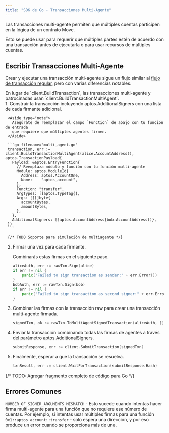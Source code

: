 ```yaml
---
title: "SDK de Go - Transacciones Multi-Agente"
---
```



Las transacciones multi-agente permiten que múltiples cuentas participen en la lógica de
un contrato Move.

Esto se puede usar para requerir que múltiples partes estén de acuerdo con una transacción antes de
ejecutarla o para usar recursos de múltiples cuentas.

## Escribir Transacciones Multi-Agente

Crear y ejecutar una transacción multi-agente sigue un flujo similar al
[flujo de transacción regular](/build/sdks/go-sdk/building-transactions), pero con varias
diferencias notables.

<Aside type="note">
  En lugar de `client.BuildTransaction`, las transacciones multi-agente y patrocinadas
  usan `client.BuildTransactionMultiAgent`.
</Aside>

<Steps>
  1. Construir la transacción incluyendo aptos.AdditionalSigners con una lista de cada firmante adicional.

     <Aside type="note">
       Asegúrate de reemplazar el campo `Function` de abajo con tu función de entrada
       que requiere que múltiples agentes firmen.
     </Aside>

     ```go filename="multi_agent.go"
     transaction, err := client.BuildTransactionMultiAgent(alice.AccountAddress(), aptos.TransactionPayload{
       Payload: &aptos.EntryFunction{
         // Reemplaza módulo y función con tu función multi-agente
         Module: aptos.ModuleId{
           Address: aptos.AccountOne,
           Name:    "aptos_account",
         },
         Function: "transfer",
         ArgTypes: []aptos.TypeTag{},
         Args: [][]byte{
           accountBytes,
           amountBytes,
         },
       },
       AdditionalSigners: []aptos.AccountAddress{bob.AccountAddress()},
     })
     ```

     {/* TODO Soporte para simulación de multiagente */}

  2. Firmar una vez para cada firmante.

     Combinarás estas firmas en el siguiente paso.

     ```go filename="multi_agent.go"
     aliceAuth, err := rawTxn.Sign(alice)
     if err != nil {
         panic("Failed to sign transaction as sender:" + err.Error())
     }
     bobAuth, err := rawTxn.Sign(bob)
     if err != nil {
         panic("Failed to sign transaction as second signer:" + err.Error())
     }
     ```

  3. Combinar las firmas con la transacción raw para crear una transacción multi-agente firmada.

     ```go filename="multi_agent.go"
     signedTxn, ok := rawTxn.ToMultiAgentSignedTransaction(aliceAuth, []crypto.AccountAuthenticator{bobAuth})
     ```

  4. Enviar la transacción combinando todas las firmas de agentes a través del parámetro aptos.AdditionalSigners.

     ```go filename="multi_agent.go"
     submitResponse, err := client.SubmitTransaction(signedTxn)
     ```

  5. Finalmente, esperar a que la transacción se resuelva.

     ```go filename="multi_agent.go"
     txnResult, err := client.WaitForTransaction(submitResponse.Hash)
     ```
</Steps>

{/* TODO: Agregar fragmento completo de código para Go */}

## Errores Comunes

`NUMBER_OF_SIGNER_ARGUMENTS_MISMATCH` - Esto sucede cuando intentas
hacer firma multi-agente para una función que no requiere ese número de
cuentas. Por ejemplo, si intentas usar múltiples firmas para una
función `0x1::aptos_account::transfer` - solo espera una dirección, y por eso
produce un error cuando se proporciona más de una.
